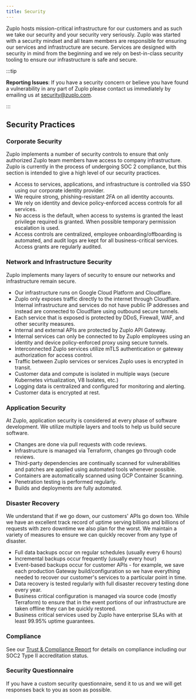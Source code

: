 ```yaml
---
title: Security
---
```


Zuplo hosts mission-critical infrastructure for our customers and as such we
take our security and your security very seriously. Zuplo was started with a
security mindset and all team members are responsible for ensuring our services
and infrastructure are secure. Services are designed with security in mind from
the beginning and we rely on best-in-class security tooling to ensure our
infrastructure is safe and secure.

:::tip

**Reporting Issues**: If you have a security concern or believe you have found a
vulnerability in any part of Zuplo please contact us immediately by emailing us
at [security@zuplo.com](mailto:security@zuplo.com).

:::

## Security Practices

### Corporate Security

Zuplo implements a number of security controls to ensure that only authorized
Zuplo team members have access to company infrastructure. Zuplo is currently in
the process of undergoing SOC 2 compliance, but this section is intended to give
a high level of our security practices.

- Access to services, applications, and infrastructure is controlled via SSO
  using our corporate identity provider.
- We require strong, phishing-resistant 2FA on all identity accounts.
- We rely on identity and device policy-enforced access controls for all
  services.
- No access is the default, when access to systems is granted the least
  privilege required is granted. When possible temporary permission escalation
  is used.
- Access controls are centralized, employee onboarding/offboarding is automated,
  and audit logs are kept for all business-critical services. Access grants are
  regularly audited.

### Network and Infrastructure Security

Zuplo implements many layers of security to ensure our networks and
infrastructure remain secure.

- Our infrastructure runs on Google Cloud Platform and Cloudflare.
- Zuplo only exposes traffic directly to the internet through Cloudflare.
  Internal infrastructure and services do not have public IP addresses and
  instead are connected to Cloudflare using outbound secure tunnels.
- Each service that is exposed is protected by DDoS, Firewall, WAF, and other
  security measures.
- Internal and external APIs are protected by Zuplo API Gateway.
- Internal services can only be connected to by Zuplo employees using an
  identity and device policy-enforced proxy using secure tunnels.
- Interconnected Zuplo services utilize mTLS authentication or gateway
  authorization for access control.
- Traffic between Zuplo services or services Zuplo uses is encrypted in transit.
- Customer data and compute is isolated in multiple ways (secure Kubernetes
  virtualization, V8 Isolates, etc.)
- Logging data is centralized and configured for monitoring and alerting.
- Customer data is encrypted at rest.

### Application Security

At Zuplo, application security is considered at every phase of software
development. We utilize multiple layers and tools to help us build secure
software.

- Changes are done via pull requests with code reviews.
- Infrastructure is managed via Terraform, changes go through code reviews.
- Third-party dependencies are continually scanned for vulnerabilities and
  patches are applied using automated tools whenever possible.
- Containers are automatically scanned using GCP Container Scanning.
- Penetration testing is performed regularly.
- Builds and deployments are fully automated.

### Disaster Recovery

We understand that if we go down, our customers' APIs go down too. While we have
an excellent track record of uptime serving billions and billions of requests
with zero downtime we also plan for the worst. We maintain a variety of measures
to ensure we can quickly recover from any type of disaster.

- Full data backups occur on regular schedules (usually every 6 hours)
- Incremental backups occur frequently (usually every hour)
- Event-based backups occur for customer APIs - for example, we save each
  production Gateway build/configuration so we have everything needed to recover
  our customer's services to a particular point in time.
- Data recovery is tested regularly with full disaster recovery testing done
  every year.
- Business critical configuration is managed via source code (mostly Terraform)
  to ensure that in the event portions of our infrastructure are taken offline
  they can be quickly restored.
- Business critical services used by Zuplo have enterprise SLAs with at least
  99.95% uptime guarantees.

### Compliance

See our [Trust & Compliance Report](https://trust.zuplo.com/) for details on
compliance including our SOC2 Type II accreditation status.

### Security Questionnaire

If you have a custom security questionnaire, send it to us and we will get
responses back to you as soon as possible.

